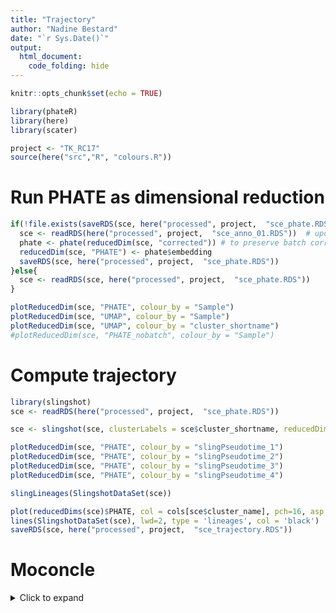 ```yaml
---
title: "Trajectory"
author: "Nadine Bestard"
date: "`r Sys.Date()`"
output: 
  html_document:
    code_folding: hide
---
```



```r
knitr::opts_chunk$set(echo = TRUE)
```

```r
library(phateR)
library(here)
library(scater)
```

```r
project <- "TK_RC17"
source(here("src","R", "colours.R"))

```
# Run PHATE as dimensional reduction
```r
if(!file.exists(saveRDS(sce, here("processed", project,  "sce_phate.RDS")) )){
  sce <- readRDS(here("processed", project,  "sce_anno_01.RDS"))  # update with annotated
  phate <- phate(reducedDim(sce, "corrected")) # to preserve batch correction: https://github.com/KrishnaswamyLab/PHATE/issues/82
  reducedDim(sce, "PHATE") <- phate$embedding
  saveRDS(sce, here("processed", project,  "sce_phate.RDS")) 
}else{
  sce <- readRDS(sce, here("processed", project,  "sce_phate.RDS")) 
}
```
```r

plotReducedDim(sce, "PHATE", colour_by = "Sample")
plotReducedDim(sce, "UMAP", colour_by = "Sample")
plotReducedDim(sce, "UMAP", colour_by = "cluster_shortname")
#plotReducedDim(sce, "PHATE_nobatch", colour_by = "Sample")


```

# Compute trajectory

```r
library(slingshot)
sce <- readRDS(here("processed", project,  "sce_phate.RDS"))

sce <- slingshot(sce, clusterLabels = sce$cluster_shortname, reducedDim = "PHATE", start.clus= "PSC")

plotReducedDim(sce, "PHATE", colour_by = "slingPseudotime_1")
plotReducedDim(sce, "PHATE", colour_by = "slingPseudotime_2")
plotReducedDim(sce, "PHATE", colour_by = "slingPseudotime_3")
plotReducedDim(sce, "PHATE", colour_by = "slingPseudotime_4")

slingLineages(SlingshotDataSet(sce))

```
```r
plot(reducedDims(sce)$PHATE, col = cols[sce$cluster_name], pch=16, asp = 1)
lines(SlingshotDataSet(sce), lwd=2, type = 'lineages', col = 'black')
saveRDS(sce, here("processed", project,  "sce_trajectory.RDS")) 
```

# Moconcle



<details>
    <summary>Click to expand</summary>

    <p>

```r
sessionInfo()
```

   </p>
</details>